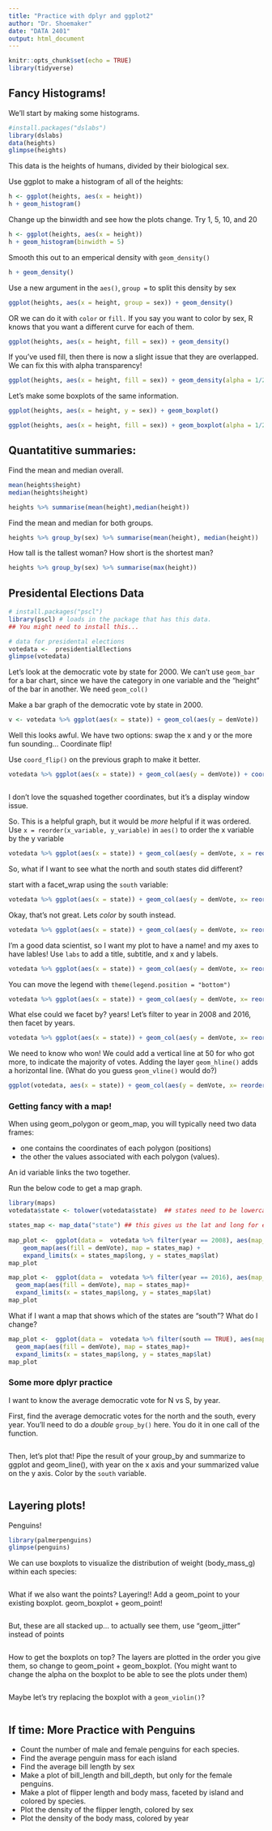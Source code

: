 ```yaml
---
title: "Practice with dplyr and ggplot2"
author: "Dr. Shoemaker"
date: "DATA 2401"
output: html_document
---
```


```r
knitr::opts_chunk$set(echo = TRUE)
library(tidyverse)
```

## Fancy Histograms!

We'll start by making some histograms.

```r
#install.packages("dslabs")
library(dslabs) 
data(heights)
glimpse(heights)
```

This data is the heights of humans, divided by their biological sex.

Use ggplot to make a histogram of all of the heights:

```r
h <- ggplot(heights, aes(x = height))
h + geom_histogram()
```

Change up the binwidth and see how the plots change. Try 1, 5, 10, and 20

```r
h <- ggplot(heights, aes(x = height))
h + geom_histogram(binwidth = 5)
```

Smooth this out to an emperical density with `geom_density()`

```r
h + geom_density()
```

Use a new argument in the `aes()`, `group =` to split this density by sex

```r
ggplot(heights, aes(x = height, group = sex)) + geom_density() 
```

OR we can do it with `color` or `fill.` If you say you want to color by sex, R knows that you want a different curve for each of them.

```r
ggplot(heights, aes(x = height, fill = sex)) + geom_density()

```

If you've used fill, then there is now a slight issue that they are overlapped. We can fix this with alpha transparency!

```r
ggplot(heights, aes(x = height, fill = sex)) + geom_density(alpha = 1/2)

```

Let's make some boxplots of the same information.

```r
ggplot(heights, aes(x = height, y = sex)) + geom_boxplot()

ggplot(heights, aes(x = height, fill = sex)) + geom_boxplot(alpha = 1/2)
```

## Quantatitive summaries:  

Find the mean and median overall. 

```r
mean(heights$height)
median(heights$height)

heights %>% summarise(mean(height),median(height))

```

Find the mean and median for both groups. 

```r
heights %>% group_by(sex) %>% summarise(mean(height), median(height))

```

How tall is the tallest woman? How short is the shortest man? 

```R
heights %>% group_by(sex) %>% summarise(max(height)) 

```

## Presidental Elections Data

```r
# install.packages("pscl")
library(pscl) # loads in the package that has this data. 
## You might need to install this...

# data for presidental elections
votedata <-  presidentialElections
glimpse(votedata)
```

Let's look at the democratic vote by state for 2000. We can't use `geom_bar` for a bar chart, since we have the category in one variable and the "height" of the bar in another. We need `geom_col()`

Make a bar graph of the democratic vote by state in 2000. 

```r
v <- votedata %>% ggplot(aes(x = state)) + geom_col(aes(y = demVote))


```

Well this looks awful. We have two options: swap the x and y or the more fun sounding... Coordinate flip! 

Use `coord_flip()` on the previous graph to make it better. 

```r
votedata %>% ggplot(aes(x = state)) + geom_col(aes(y = demVote)) + coord_flip()



```

I don't love the squashed together coordinates, but it's a display window issue.

So. This is a helpful graph, but it would be *more* helpful if it was ordered. 
Use `x = reorder(x_variable, y_variable)` in `aes()` to order the x variable by the y variable

```r

votedata %>% ggplot(aes(x = state)) + geom_col(aes(y = demVote, x = reorder(state, demVote))) + coord_flip()

```

So, what if I want to see what the north and south states did different?

start with a facet_wrap using the `south` variable:

```r
votedata %>% ggplot(aes(x = state)) + geom_col(aes(y = demVote, x= reorder(state, demVote))) + coord_flip() + facet_wrap(~ south)

```

Okay, that's not great. Lets *color* by south instead.

```r
votedata %>% ggplot(aes(x = state)) + geom_col(aes(y = demVote, x= reorder(state, demVote), color = state)) + coord_flip()

```

I'm a good data scientist, so I want my plot to have a name! and my axes to have lables! Use `labs` to add a title, subtitle, and x and y labels.

```r
votedata %>% ggplot(aes(x = state)) + geom_col(aes(y = demVote, x= reorder(state, demVote, color = state))) + coord_flip() + labs(title = "Voting Date", subtitle = "Democratic Votes per State", xlab = "Votes", ylab = "State")

```

You can move the legend with `theme(legend.position = "bottom")`

```r
votedata %>% ggplot(aes(x = state)) + geom_col(aes(y = demVote, x= reorder(state, demVote, color = state))) + coord_flip() + labs(title = "Voting Date", subtitle = "Democratic Votes per State", xlab = "Votes", ylab = "State") + theme(legend.position = "bottom")


```

What else could we facet by? years! Let's filter to year in 2008 and 2016, then facet by years.

```r

votedata %>% ggplot(aes(x = state)) + geom_col(aes(y = demVote, x= reorder(state, demVote, color = state))) + coord_flip() + labs(title = "Voting Date", subtitle = "Democratic Votes per State", xlab = "Votes", ylab = "State") + facet_wrap(~ year)

```

We need to know who won! We could add a vertical line at 50 for who got more, to indicate the majority of votes. Adding the layer `geom_hline()` adds a horizontal line. (What do you guess `geom_vline()` would do?)

```r
ggplot(votedata, aes(x = state)) + geom_col(aes(y = demVote, x= reorder(state, demVote, color = state), geom_vline(50))) + coord_flip() + labs(title = "Voting Date", subtitle = "Democratic Votes per State", xlab = "Votes", ylab = "State") + facet_wrap(~ year) 

```

### Getting fancy with a map!

When using geom_polygon or geom_map, you will typically need two data frames:

-   one contains the coordinates of each polygon (positions)
-   the other the values associated with each polygon (values).

An id variable links the two together. 

Run the below code to get a map graph. 

```r
library(maps)
votedata$state <- tolower(votedata$state)  ## states need to be lowercase for linking

states_map <- map_data("state") ## this gives us the lat and long for each point of each state.
  
map_plot <-  ggplot(data =  votedata %>% filter(year == 2008), aes(map_id = state)) +
    geom_map(aes(fill = demVote), map = states_map) +
    expand_limits(x = states_map$long, y = states_map$lat)
map_plot  
```

```r
map_plot <-  ggplot(data =  votedata %>% filter(year == 2016), aes(map_id = state)) +
  geom_map(aes(fill = demVote), map = states_map)+
  expand_limits(x = states_map$long, y = states_map$lat)
map_plot  
```

What if I want a map that shows which of the states are "south"? What do I change?

```r
map_plot <-  ggplot(data =  votedata %>% filter(south == TRUE), aes(map_id = state)) +
  geom_map(aes(fill = demVote), map = states_map)+
  expand_limits(x = states_map$long, y = states_map$lat)
map_plot 

```


### Some more dplyr practice

I want to know the average democratic vote for N vs S, by year.

First, find the average democratic votes for the north and the south, every year. You'll need to do a *double* `group_by()` here. You do it in one call of the function.  

```r


```

Then, let's plot that! Pipe the result of your group_by and summarize to ggplot and geom_line(), with year on the x axis and your summarized value on the y axis. Color by the `south` variable. 

```r


```

## Layering plots!

Penguins!

```r
library(palmerpenguins)
glimpse(penguins)
```

We can use boxplots to visualize the distribution of weight (body_mass_g) within each species:

```r


```

What if we also want the points? Layering!! Add a geom_point to your existing boxplot. geom_boxplot + geom_point!

```r


```

But, these are all stacked up... to actually see them, use "geom_jitter" instead of points

```r


```

How to get the boxplots on top? The layers are plotted in the order you give them, so change to geom_point + geom_boxplot. (You might want to change the alpha on the boxplot to be able to see the plots under them)

```r



```

Maybe let's try replacing the boxplot with a `geom_violin()`?

```r



```

## If time: More Practice with Penguins 

-   Count the number of male and female penguins for each species.
-   Find the average penguin mass for each island
-   Find the average bill length by sex
-   Make a plot of bill_length and bill_depth, but only for the female penguins.
-   Make a plot of flipper length and body mass, faceted by island and colored by species.
-   Plot the density of the flipper length, colored by sex
-   Plot the density of the body mass, colored by year

```r



```

